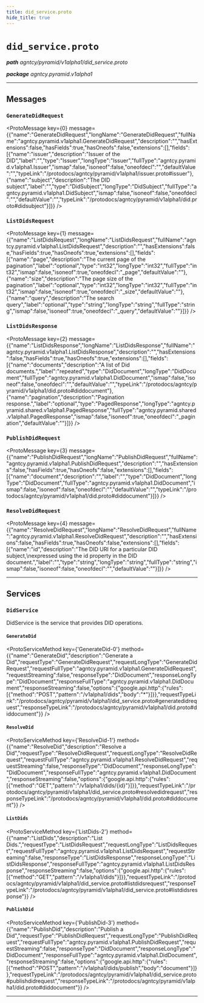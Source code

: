 ```yaml
---
title: did_service.proto
hide_title: true
---
```



# `did_service.proto`
_**path** agntcy/pyramid/v1alpha1/did_service.proto_

_**package** agntcy.pyramid.v1alpha1_



---

## Messages


### `GenerateDidRequest`
<ProtoMessage key={0} message={{"name":"GenerateDidRequest","longName":"GenerateDidRequest","fullName":"agntcy.pyramid.v1alpha1.GenerateDidRequest","description":"","hasExtensions":false,"hasFields":true,"hasOneofs":false,"extensions":[],"fields":[{"name":"issuer","description":"Issuer of the DID","label":"","type":"Issuer","longType":"Issuer","fullType":"agntcy.pyramid.v1alpha1.Issuer","ismap":false,"isoneof":false,"oneofdecl":"","defaultValue":"","typeLink":"/protodocs/agntcy/pyramid/v1alpha1/issuer.proto#issuer"},{"name":"subject","description":"The DID subject","label":"","type":"DidSubject","longType":"DidSubject","fullType":"agntcy.pyramid.v1alpha1.DidSubject","ismap":false,"isoneof":false,"oneofdecl":"","defaultValue":"","typeLink":"/protodocs/agntcy/pyramid/v1alpha1/did.proto#didsubject"}]}} />


### `ListDidsRequest`
<ProtoMessage key={1} message={{"name":"ListDidsRequest","longName":"ListDidsRequest","fullName":"agntcy.pyramid.v1alpha1.ListDidsRequest","description":"","hasExtensions":false,"hasFields":true,"hasOneofs":true,"extensions":[],"fields":[{"name":"page","description":"The current page of the pagination","label":"optional","type":"int32","longType":"int32","fullType":"int32","ismap":false,"isoneof":true,"oneofdecl":"_page","defaultValue":""},{"name":"size","description":"The page size of the pagination","label":"optional","type":"int32","longType":"int32","fullType":"int32","ismap":false,"isoneof":true,"oneofdecl":"_size","defaultValue":""},{"name":"query","description":"The search query","label":"optional","type":"string","longType":"string","fullType":"string","ismap":false,"isoneof":true,"oneofdecl":"_query","defaultValue":""}]}} />


### `ListDidsResponse`
<ProtoMessage key={2} message={{"name":"ListDidsResponse","longName":"ListDidsResponse","fullName":"agntcy.pyramid.v1alpha1.ListDidsResponse","description":"","hasExtensions":false,"hasFields":true,"hasOneofs":true,"extensions":[],"fields":[{"name":"documents","description":"A list of Did documents.","label":"repeated","type":"DidDocument","longType":"DidDocument","fullType":"agntcy.pyramid.v1alpha1.DidDocument","ismap":false,"isoneof":false,"oneofdecl":"","defaultValue":"","typeLink":"/protodocs/agntcy/pyramid/v1alpha1/did.proto#diddocument"},{"name":"pagination","description":"Pagination response.","label":"optional","type":"PagedResponse","longType":"agntcy.pyramid.shared.v1alpha1.PagedResponse","fullType":"agntcy.pyramid.shared.v1alpha1.PagedResponse","ismap":false,"isoneof":true,"oneofdecl":"_pagination","defaultValue":""}]}} />


### `PublishDidRequest`
<ProtoMessage key={3} message={{"name":"PublishDidRequest","longName":"PublishDidRequest","fullName":"agntcy.pyramid.v1alpha1.PublishDidRequest","description":"","hasExtensions":false,"hasFields":true,"hasOneofs":false,"extensions":[],"fields":[{"name":"document","description":"","label":"","type":"DidDocument","longType":"DidDocument","fullType":"agntcy.pyramid.v1alpha1.DidDocument","ismap":false,"isoneof":false,"oneofdecl":"","defaultValue":"","typeLink":"/protodocs/agntcy/pyramid/v1alpha1/did.proto#diddocument"}]}} />


### `ResolveDidRequest`
<ProtoMessage key={4} message={{"name":"ResolveDidRequest","longName":"ResolveDidRequest","fullName":"agntcy.pyramid.v1alpha1.ResolveDidRequest","description":"","hasExtensions":false,"hasFields":true,"hasOneofs":false,"extensions":[],"fields":[{"name":"id","description":"The DID URI for a particular DID subject,\nexpressed using the id property in the DID document.","label":"","type":"string","longType":"string","fullType":"string","ismap":false,"isoneof":false,"oneofdecl":"","defaultValue":""}]}} />

---
## Services


### `DidService`

DidService is the service that provides DID operations.


#### `GenerateDid`
<ProtoServiceMethod key={'GenerateDid-0'} method={{"name":"GenerateDid","description":"Generate a Did","requestType":"GenerateDidRequest","requestLongType":"GenerateDidRequest","requestFullType":"agntcy.pyramid.v1alpha1.GenerateDidRequest","requestStreaming":false,"responseType":"DidDocument","responseLongType":"DidDocument","responseFullType":"agntcy.pyramid.v1alpha1.DidDocument","responseStreaming":false,"options":{"google.api.http":{"rules":[{"method":"POST","pattern":"/v1alpha1/dids","body":"*"}]}},"requestTypeLink":"/protodocs/agntcy/pyramid/v1alpha1/did_service.proto#generatedidrequest","responseTypeLink":"/protodocs/agntcy/pyramid/v1alpha1/did.proto#diddocument"}} />


#### `ResolveDid`
<ProtoServiceMethod key={'ResolveDid-1'} method={{"name":"ResolveDid","description":"Resolve a Did","requestType":"ResolveDidRequest","requestLongType":"ResolveDidRequest","requestFullType":"agntcy.pyramid.v1alpha1.ResolveDidRequest","requestStreaming":false,"responseType":"DidDocument","responseLongType":"DidDocument","responseFullType":"agntcy.pyramid.v1alpha1.DidDocument","responseStreaming":false,"options":{"google.api.http":{"rules":[{"method":"GET","pattern":"/v1alpha1/dids/{id}"}]}},"requestTypeLink":"/protodocs/agntcy/pyramid/v1alpha1/did_service.proto#resolvedidrequest","responseTypeLink":"/protodocs/agntcy/pyramid/v1alpha1/did.proto#diddocument"}} />


#### `ListDids`
<ProtoServiceMethod key={'ListDids-2'} method={{"name":"ListDids","description":"List Dids.","requestType":"ListDidsRequest","requestLongType":"ListDidsRequest","requestFullType":"agntcy.pyramid.v1alpha1.ListDidsRequest","requestStreaming":false,"responseType":"ListDidsResponse","responseLongType":"ListDidsResponse","responseFullType":"agntcy.pyramid.v1alpha1.ListDidsResponse","responseStreaming":false,"options":{"google.api.http":{"rules":[{"method":"GET","pattern":"/v1alpha1/dids"}]}},"requestTypeLink":"/protodocs/agntcy/pyramid/v1alpha1/did_service.proto#listdidsrequest","responseTypeLink":"/protodocs/agntcy/pyramid/v1alpha1/did_service.proto#listdidsresponse"}} />


#### `PublishDid`
<ProtoServiceMethod key={'PublishDid-3'} method={{"name":"PublishDid","description":"Publish a Did","requestType":"PublishDidRequest","requestLongType":"PublishDidRequest","requestFullType":"agntcy.pyramid.v1alpha1.PublishDidRequest","requestStreaming":false,"responseType":"DidDocument","responseLongType":"DidDocument","responseFullType":"agntcy.pyramid.v1alpha1.DidDocument","responseStreaming":false,"options":{"google.api.http":{"rules":[{"method":"POST","pattern":"/v1alpha1/dids/publish","body":"document"}]}},"requestTypeLink":"/protodocs/agntcy/pyramid/v1alpha1/did_service.proto#publishdidrequest","responseTypeLink":"/protodocs/agntcy/pyramid/v1alpha1/did.proto#diddocument"}} />


---


  